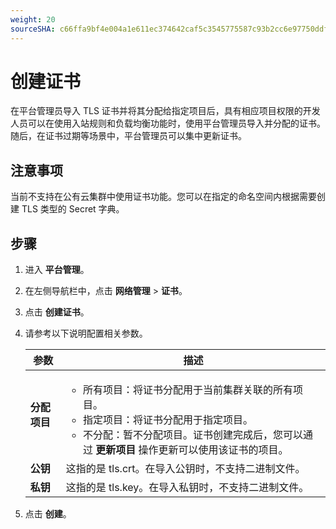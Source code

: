 ```yaml
---
weight: 20
sourceSHA: c66ffa9bf4e004a1e611ec374642caf5c3545775587c93b2cc6e97750ddfea44
---
```


# 创建证书

在平台管理员导入 TLS 证书并将其分配给指定项目后，具有相应项目权限的开发人员可以在使用入站规则和负载均衡功能时，使用平台管理员导入并分配的证书。随后，在证书过期等场景中，平台管理员可以集中更新证书。

## 注意事项

当前不支持在公有云集群中使用证书功能。您可以在指定的命名空间内根据需要创建 TLS 类型的 Secret 字典。

## 步骤

1. 进入 **平台管理**。

2. 在左侧导航栏中，点击 **网络管理** > **证书**。

3. 点击 **创建证书**。

4. 请参考以下说明配置相关参数。

   | 参数               | 描述                                                                                                                                                                                                                                                                                                                                                                                                     |
   | ------------------ | --------------------------------------------------------------------------------------------------------------------------------------------------------------------------------------------------------------------------------------------------------------------------------------------------------------------------------------------------------------------------------------------------------------- |
   | **分配项目**      | <ul><li>所有项目：将证书分配用于当前集群关联的所有项目。</li><li>指定项目：将证书分配用于指定项目。</li><li>不分配：暂不分配项目。证书创建完成后，您可以通过 **更新项目** 操作更新可以使用该证书的项目。</li></ul>                                                                                                  |
   | **公钥**          | 这指的是 tls.crt。在导入公钥时，不支持二进制文件。                                                                                                                                                                                                                                                                                                                          |
   | **私钥**          | 这指的是 tls.key。在导入私钥时，不支持二进制文件。                                                                                                                                                                                                                                                                                                                         |

5. 点击 **创建**。

